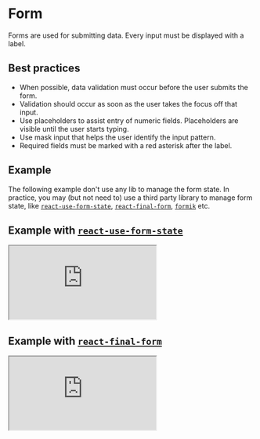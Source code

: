 
# Form

Forms are used for submitting data. Every input must be displayed with a label.

## Best practices

- When possible, data validation must occur before the user submits the form.
- Validation should occur as soon as the user takes the focus off that input.
- Use placeholders to assist entry of numeric fields. Placeholders are visible until the user starts typing.
- Use mask input that helps the user identify the input pattern.
- Required fields must be marked with a red asterisk after the label.

## Example

The following example don't use any lib to manage the form state. In practice, you may (but not need to) use a third party library to manage form state, like [`react-use-form-state`](https://github.com/wsmd/react-use-form-state), [`react-final-form`](https://github.com/final-form/react-final-form), [`formik`](https://github.com/jaredpalmer/formik) etc.

<Demo src='pages/components/form/Form' />

## Example with [`react-use-form-state`](https://github.com/wsmd/react-use-form-state)

<iframe
  src='https://codesandbox.io/embed/bold-form-example-use-form-state-s0ptf?autoresize=1&fontsize=14&module=%2Fsrc%2FForm.tsx&view=preview'
  title='bold-form-example-use-form-state'
  allow='geolocation; microphone; camera; midi; vr; accelerometer; gyroscope; payment; ambient-light-sensor; encrypted-media'
  style={{ width: '100%', height: '500px', border: 0, borderRadius: '4px', overflow: 'hidden', marginBottom: '2rem' }}
  sandbox='allow-modals allow-forms allow-popups allow-scripts allow-same-origin'
></iframe>

## Example with [`react-final-form`](https://github.com/final-form/react-final-form)

<iframe
  src='https://codesandbox.io/embed/bold-form-example-final-form-8pzzd?autoresize=1&fontsize=14&module=%2Fsrc%2FFormExample.tsx&view=preview'
  title='bold-form-example-final-form'
  allow='geolocation; microphone; camera; midi; vr; accelerometer; gyroscope; payment; ambient-light-sensor; encrypted-media'
  style={{ width: '100%', height: '500px', border: 0, borderRadius: '4px', overflow: 'hidden', marginBottom: '2rem' }}
  sandbox='allow-modals allow-forms allow-popups allow-scripts allow-same-origin'
></iframe>
